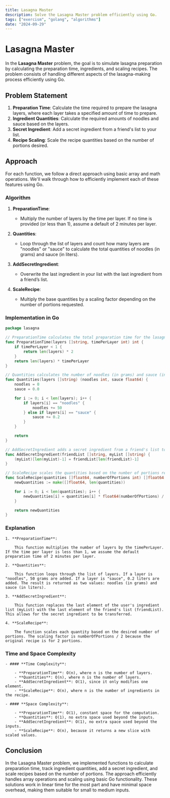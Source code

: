 ```yaml
---
title: Lasagna Master
description: Solve the Lasagna Master problem efficiently using Go.
tags: ["exercism", "golang", "algorithms"]
date: "2024-09-29"
---
```


# Lasagna Master

In the **Lasagna Master** problem, the goal is to simulate lasagna preparation by calculating the preparation time, ingredients, and scaling recipes. The problem consists of handling different aspects of the lasagna-making process efficiently using Go.

## Problem Statement

1. **Preparation Time**: Calculate the time required to prepare the lasagna layers, where each layer takes a specified amount of time to prepare.
2. **Ingredient Quantities**: Calculate the required amounts of noodles and sauce based on the layers.
3. **Secret Ingredient**: Add a secret ingredient from a friend's list to your list.
4. **Recipe Scaling**: Scale the recipe quantities based on the number of portions desired.

## Approach

For each function, we follow a direct approach using basic array and math operations. We'll walk through how to efficiently implement each of these features using Go.

### Algorithm

1. **PreparationTime**:
   - Multiply the number of layers by the time per layer. If no time is provided (or less than 1), assume a default of 2 minutes per layer.

2. **Quantities**:
   - Loop through the list of layers and count how many layers are "noodles" or "sauce" to calculate the total quantities of noodles (in grams) and sauce (in liters).

3. **AddSecretIngredient**:
   - Overwrite the last ingredient in your list with the last ingredient from a friend’s list.

4. **ScaleRecipe**:
   - Multiply the base quantities by a scaling factor depending on the number of portions requested.

### Implementation in Go

```go
package lasagna

// PreparationTime calculates the total preparation time for the lasagna layers.
func PreparationTime(layers []string, timePerLayer int) int {
	if timePerLayer < 1 {
		return len(layers) * 2
	}
	return len(layers) * timePerLayer
}

// Quantities calculates the number of noodles (in grams) and sauce (in liters) needed.
func Quantities(layers []string) (noodles int, sauce float64) {
	noodles = 0
	sauce = 0.0

	for i := 0; i < len(layers); i++ {
		if layers[i] == "noodles" {
			noodles += 50
		} else if layers[i] == "sauce" {
			sauce += 0.2
		}
	}

	return
}

// AddSecretIngredient adds a secret ingredient from a friend's list to your list.
func AddSecretIngredient(friendList []string, myList []string) {
	(myList)[len(myList)-1] = friendList[len(friendList)-1]
}

// ScaleRecipe scales the quantities based on the number of portions requested.
func ScaleRecipe(quantities []float64, numberOfPortions int) []float64 {
	newQuantities := make([]float64, len(quantities))

	for i := 0; i < len(quantities); i++ {
		newQuantities[i] = quantities[i] * float64(numberOfPortions) / 2
	}

	return newQuantities
}
```

### Explanation
    1. **PreparationTime**:

        This function multiplies the number of layers by the timePerLayer. If the time per layer is less than 1, we assume the default preparation time of 2 minutes per layer.

    2. **Quantities**:

        This function loops through the list of layers. If a layer is "noodles", 50 grams are added. If a layer is "sauce", 0.2 liters are added. The result is returned as two values: noodles (in grams) and sauce (in liters).

    3. **AddSecretIngredient**:

        This function replaces the last element of the user's ingredient list (myList) with the last element of the friend's list (friendList). This allows for the secret ingredient to be transferred.

    4. **ScaleRecipe**:

        The function scales each quantity based on the desired number of portions. The scaling factor is numberOfPortions / 2 because the original recipe is for 2 portions.

### Time and Space Complexity
    - #### **Time Complexity**:

        - **PreparationTime**: O(n), where n is the number of layers.
        - **Quantities**: O(n), where n is the number of layers.
        - **AddSecretIngredient**: O(1), since it only modifies one element.
        - **ScaleRecipe**: O(n), where n is the number of ingredients in the recipe.

    - #### **Space Complexity**:

        - **PreparationTime**: O(1), constant space for the computation.
        - **Quantities**: O(1), no extra space used beyond the inputs.
        - **AddSecretIngredient**: O(1), no extra space used beyond the inputs.
        - **ScaleRecipe**: O(n), because it returns a new slice with scaled values.


## Conclusion
In the Lasagna Master problem, we implemented functions to calculate preparation time, track ingredient quantities, add a secret ingredient, and scale recipes based on the number of portions. The approach efficiently handles array operations and scaling using basic Go functionality. These solutions work in linear time for the most part and have minimal space overhead, making them suitable for small to medium inputs.